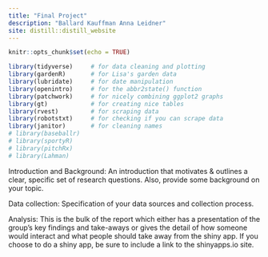 ```yaml
---
title: "Final Project"
description: "Ballard Kauffman Anna Leidner"
site: distill::distill_website
---
```


```r
knitr::opts_chunk$set(echo = TRUE)
```

```r
library(tidyverse)     # for data cleaning and plotting
library(gardenR)       # for Lisa's garden data
library(lubridate)     # for date manipulation
library(openintro)     # for the abbr2state() function
library(patchwork)     # for nicely combining ggplot2 graphs  
library(gt)            # for creating nice tables
library(rvest)         # for scraping data
library(robotstxt)     # for checking if you can scrape data
library(janitor)       # for cleaning names
# library(baseballr)
# library(sportyR)
# library(pitchRx)
# library(Lahman)

```

Introduction and Background: An introduction that motivates & outlines a clear, specific set of research questions. Also, provide some background on your topic.

Data collection: Specification of your data sources and collection process.

Analysis: This is the bulk of the report which either has a presentation of the group’s key findings and take-aways or gives the detail of how someone would interact and what people should take away from the shiny app. If you choose to do a shiny app, be sure to include a link to the shinyapps.io site.
